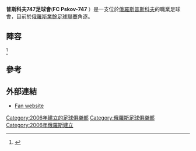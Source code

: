 {{Infobox football club
|clubname=普斯科夫747足球會
|image=
|fullname=Football Club Pskov-747
|nickname=
|founded=
{{Start date and age|2006}}
|dissolved=
|ground=[[Lokomotiv_Stadium_(Pskov)|Lokomotiv Stadium]]
|capacity=
|chairman=Alexey Sevastyanov
|manager=[[Igor_Vasilyev|Igor Vasilyev]]
| league     = [[俄羅斯業餘足球聯賽|俄羅斯業餘足球聯賽]]
| season     = 
| position   = 
|pattern_la1= | pattern_b1= | pattern_ra1=
|leftarm1=| body1=| rightarm1=| shorts1=| socks1=
|pattern_la2= | pattern_b2= | pattern_ra2=
|leftarm2=| body2=| rightarm2=| shorts2=| socks2=
}}
'''普斯科夫747足球會'''('''FC Pskov-747''' {{lang-ru|ФК «Псков-747»}}）是一支位於[[俄羅斯|俄羅斯]][[普斯科夫|普斯科夫]]的職業足球會，目前於[[俄羅斯業餘足球聯賽|俄羅斯業餘足球聯賽]]角逐。

==陣容==
{{updated|2016年3月10日}}<ref>{{Cite web |url=http://www.pfl-russia.com/competitions/season-2015-2016/west/?SECTION_ID=57&ELEMENT_ID=243 |title=PFL website |access-date=2016-04-11 |archive-date=2017-07-20 |archive-url=https://web.archive.org/web/20170720042751/https://www.pfl-russia.com/competitions/season-2015-2016/west/?SECTION_ID=57&ELEMENT_ID=243 |dead-url=no }}</ref>

{{Fs start}}
{{Fs player|no=|pos=GK|nat=RUS|name=Denis Dolgiy}}
{{Fs player|no=|pos=GK|nat=RUS|name=Andrei Ostrenko}}
{{fs player|no=|pos=GK|nat=RUS|name=[[Anton_Smyslov|Anton Smyslov]]}}
{{Fs player|no=|pos=GK|nat=RUS|name=Dmitri Tikhomirov}}
{{fs player|no=|pos=GK|nat=RUS|name=[[Denis_Trunkin|Denis Trunkin]]}}
{{Fs player|no=|pos=DF|nat=RUS|name=[[Sergei_Bukharov|Sergei Bukharov]]}}
{{fs player|no=|pos=DF|nat=RUS|name=[[Andrei_Krupenin|Andrei Krupenin]]}}
{{Fs player|no=|pos=DF|nat=RUS|name=[[Igor_Kurbanov|Igor Kurbanov]]}}
{{Fs player|no=|pos=DF|nat=RUS|name=[[Konstantin_Nazimov|Konstantin Nazimov]]}}
{{Fs player|no=|pos=DF|nat=RUS|name=[[Igor_Nedorezov|Igor Nedorezov]]}}
{{fs player|no=|pos=DF|nat=RUS|name=[[Anton_Remenchik|Anton Remenchik]]}}
{{Fs player|no=|pos=DF|nat=RUS|name=[[Igor_Surin|Igor Surin]]}}
{{Fs player|no=|pos=DF|nat=RUS|name=[[Kirill_Turchin|Kirill Turchin]]}}
{{fs mid}}
{{Fs player|no=|pos=DF|nat=RUS|name=[[Artyom_Igorevich_Vasilyev|Artyom Vasilyev]]}}
{{Fs player|no=|pos=DF|nat=RUS|name=[[Vladislav_Volkov_(footballer,_born_1996)|Vladislav Volkov]]}}
{{Fs player|no=|pos=DF|nat=RUS|name=[[Aleksandr_Zuyev_(footballer,_born_2_June_1996)|Aleksandr Zuyev]]}}
{{Fs player|no=|pos=MF|nat=RUS|name=[[Vasili_Aleynikov|Vasili Aleynikov]]}}
{{Fs player|no=|pos=MF|nat=RUS|name=[[Maksim_Bulimov|Maksim Bulimov]]}}
{{Fs player|no=|pos=MF|nat=RUS|name=[[Vladislav_Orlov|Vladislav Orlov]]}}
{{Fs player|no=|pos=MF|nat=RUS|name=[[Andrei_Pochipov|Andrei Pochipov]]}}
{{Fs player|no=|pos=MF|nat=RUS|name=[[Denis_Vasilyevich_Polyakov|Denis Polyakov]]}}
{{fs player|no=|pos=MF|nat=RUS|name=[[Sergei_Gennadyevich_Yegorov|Sergei Yegorov]]}}
{{Fs player|no=|pos=FW|nat=RUS|name=[[Aleksandr_Gennadyevich_Alekseyev|Aleksandr Alekseyev]]}}
{{Fs player|no=|pos=FW|nat=RUS|name=[[Vladislav_Sakadeyev|Vladislav Sakadeyev]]}}
{{Fs player|no=|pos=FW|nat=RUS|name=[[Anton_Shishayev|Anton Shishayev]]}}
<!--
-->
{{Fs end}}

==參考==
{{Reflist}}

==外部連結==
*[http://747pskov.football-info.ru/ Fan website] {{Wayback|url=http://747pskov.football-info.ru/ |date=20121105044627 }} {{ru icon}}

[[Category:2006年建立的足球俱樂部|Category:2006年建立的足球俱樂部]]
[[Category:俄羅斯足球俱樂部|Category:俄羅斯足球俱樂部]]
[[Category:2006年俄羅斯建立|Category:2006年俄羅斯建立]]